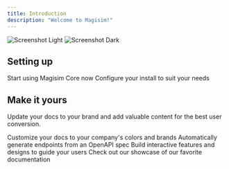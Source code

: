 ```yaml
---
title: Introduction
description: "Welcome to Magisim!"
---
```


<img
  className="block dark:hidden"
  src="/images/banner1.png"
  alt="Screenshot Light"
/>
<img
  className="hidden dark:block"
  src="/images/banner1.png"
  alt="Screenshot Dark"
/>

## Setting up

<CardGroup cols={2}>
  <Card
    title="Get Started Quickly"
    icon="timer"
    href="https://mintlify.com/docs/quickstart"
  >
    Start using Magisim Core now 
  </Card>
  <Card
    title="Configuration Guide"
    icon="gears"
    href="https://mintlify.com/docs/development"
  >
    Configure your install to suit your needs
  </Card>
</CardGroup>

## Make it yours

Update your docs to your brand and add valuable content for the best user conversion.

<CardGroup cols={2}>
  <Card
    title="Customize Style"
    icon="palette"
    href="https://mintlify.com/docs/settings/global"
  >
    Customize your docs to your company's colors and brands
  </Card>
  <Card
    title="Reference APIs"
    icon="code"
    href="https://mintlify.com/docs/api-playground/openapi"
  >
    Automatically generate endpoints from an OpenAPI spec
  </Card>
  <Card
    title="Add Components"
    icon="screwdriver-wrench"
    href="https://mintlify.com/docs/components/accordion"
  >
    Build interactive features and designs to guide your users
  </Card>
  <Card
    title="Get Inspiration"
    icon="stars"
    href="https://mintlify.com/showcase"
  >
    Check out our showcase of our favorite documentation
  </Card>
</CardGroup>
